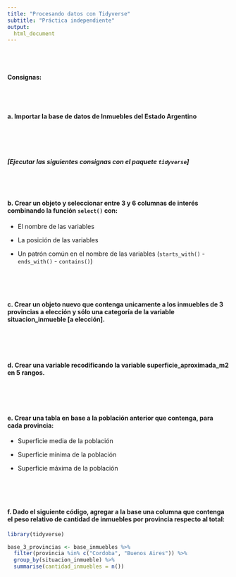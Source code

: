 ```yaml
---
title: "Procesando datos con Tidyverse"
subtitle: "Práctica independiente"
output:
  html_document
---
```


<br><br>

#### Consignas:

<br><br> 

#### **a.** Importar la base de datos de **Inmuebles del Estado Argentino**
```r

```

<br><br> 

##### _[Ejecutar las siguientes consignas con el paquete `tidyverse`]_

<br><br> 

#### **b.** Crear un objeto y seleccionar entre 3 y 6 columnas de interés combinando la función `select()` con:

- El nombre de las variables

- La posición de las variables

- Un patrón común en el nombre de las variables (`starts_with()` - `ends_with()` - `contains()`)

```r

```

<br><br> 


#### **c.** Crear un objeto nuevo que contenga unicamente a los inmuebles de **3 provincias** a elección y sólo una categoría de la variable **situacion_inmueble** [a elección].
```r

```

<br><br> 


#### **d.** Crear una variable recodificando la variable **superficie_aproximada_m2** en 5 rangos.
```r

```

<br><br> 

#### **e.** Crear una tabla en base a la población anterior que contenga, para cada provincia:

- Superficie media de la población

- Superficie mínima de la población

- Superficie máxima de la población

```r

```

<br><br> 


#### **f.** Dado el siguiente código, agregar a la base una columna que contenga el peso relativo de cantidad de inmuebles por provincia respecto al total:

```r
library(tidyverse)

base_3_provincias <- base_inmuebles %>% 
  filter(provincia %in% c("Cordoba", "Buenos Aires")) %>% 
  group_by(situacion_inmueble) %>% 
  summarise(cantidad_inmuebles = n())
```

<br><br> 
